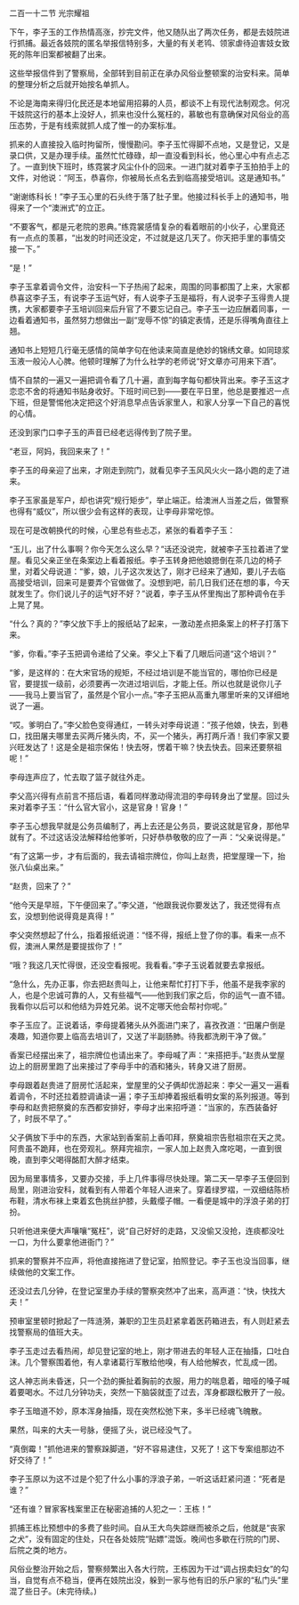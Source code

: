 

二百一十二节 光宗耀祖

下午，李子玉的工作热情高涨，抄完文件，他又随队出了两次任务，都是去妓院进行抓捕。最近各妓院的匿名举报信特别多，大量的有关老鸨、领家虐待迫害妓女致死的陈年旧案都被翻了出来。

这些举报信件到了警察局，全部转到目前正在承办风俗业整顿案的治安科来。简单的整理分析之后就开始按名单抓人。

不论是海南来得归化民还是本地留用招募的人员，都谈不上有现代法制观念。何况干妓院这行的基本上没好人，抓来也没什么冤枉的，慕敏也有意确保对风俗业的高压态势，于是有线索就抓人成了惟一的办案标准。

抓来的人直接投入临时拘留所，慢慢勘问。李子玉忙得脚不点地，又是登记，又是录口供，又是办理手续。虽然忙忙碌碌，却一直没看到科长，他心里心中有点忐忑了。一直到快下班时，练霓裳才风尘仆仆的回来。一进门就对着李子玉拍拍手上的文件，对他说：“阿玉，恭喜你，你被局长点名去到临高接受培训。这是通知书。”

“谢谢练科长！”李子玉心里的石头终于落了肚子里。他接过科长手上的通知书，啪得来了一个“澳洲式”的立正。

“不要客气，都是元老院的恩典。”练霓裳感情复杂的看着眼前的小伙子，心里竟还有一点点的羡慕，“出发的时间还没定，不过就是这几天了。你天把手里的事情交接一下。”

“是！”

李子玉拿着调令文件，治安科一下子热闹了起来，周围的同事都围了上来，大家都恭喜这李子玉，有说李子玉运气好，有人说李子玉是福将，有人说李子玉得贵人提携，大家都要李子玉培训回来后升官了不要忘记自己。李子玉一边应酬着同事，一边看着通知书，虽然努力想做出一副“宠辱不惊”的镇定表情，还是乐得嘴角直往上翘。

通知书上短短几行毫无感情的简单字句在他读来简直是绝妙的锦绣文章。如同琼浆玉液一般沁人心脾。他顿时理解了为什么社学的老师说“好文章亦可用来下酒”。

情不自禁的一遍又一遍把调令看了几十遍，直到每字每句都快背出来。李子玉这才恋恋不舍的将通知书贴身收好。下班时间已到――要在平日里，他总是要推迟一点下班，但是警惕他决定把这个好消息早点告诉家里人，和家人分享一下自己的喜悦的心情。

还没到家门口李子玉的声音已经老远得传到了院子里。

“老豆，阿妈，我回来来了！”

李子玉的母亲迎了出来，才刚走到院门，就看见李子玉风风火火一路小跑的走了进来。

李子玉家虽是军户，却也讲究“规行矩步”，举止端正。给澳洲人当差之后，做警察也得有“威仪”，所以很少会有这样的表现，让李母非常吃惊。

现在可是改朝换代的时候，心里总有些忐忑，紧张的看着李子玉：

“玉儿，出了什么事啊？你今天怎么这么早？”话还没说完，就被李子玉拉着进了堂屋。看见父亲正坐在条案边上看着报纸。李子玉转身把他娘摁倒在茶几边的椅子里，对着父母说道：“爹，娘，儿子这次发达了，刚才已经来了通知，要儿子去临高接受培训，回来可是要弄个官做做了。没想到吧，前几日我们还在想的事，今天就发生了。你们说儿子的运气好不好？”说着，李子玉从怀里掏出了那种调令在手上晃了晃。

“什么？真的？”李父放下手上的报纸站了起来，一激动差点把条案上的杯子打落下来。

“爹，你看。”李子玉把调令递给了父亲。李父上下看了几眼后问道“这个培训？”

“爹，是这样的：在大宋官场的规矩，不经过培训是不能当官的，哪怕你已经是官，要提拔一级前，必须要再一次进过培训后，才能上任。所以也就是说你儿子――我马上要当官了，虽然是个官小一点。”李子玉把从高重九哪里听来的又详细地说了一遍。

“哎。爹明白了。”李父脸色变得通红，一转头对李母说道：“孩子他娘，快去，到巷口，找田屠夫哪里去买两斤猪头肉，不，买一个猪头，再打两斤酒！我们李家又要兴旺发达了！这是全是祖宗保佑！快去呀，愣着干嘛？快去快去。回来还要祭祖呢！”

李母连声应了，忙去取了篮子就往外走。

李父高兴得有点前言不搭后语，看着同样激动得流泪的李母转身出了堂屋。回过头来对着李子玉：“什么官大官小，这是官身！官身！”

李子玉心想我早就是公务员编制了，再上去还是公务员，要说这就是官身，那他早就有了。不过这话没法解释给他爹听，只好恭恭敬敬的应了一声：“父亲说得是。”

“有了这第一步，才有后面的，我去请祖宗牌位，你叫上赵贵，把堂屋理一下，抬张八仙桌出来。”

“赵贵，回来了？”

“他今天是早班，下午便回来了。”李父道，“他跟我说你要发达了，我还觉得有点玄，没想到他说得竟是真得！”

李父突然想起了什么，指着报纸说道：“怪不得，报纸上登了你的事。看来一点不假，澳洲人果然是要提拔你了！”

“哦？我这几天忙得很，还没空看报呢。我看看。”李子玉说着就要去拿报纸。

“急什么，先办正事，你去把赵贵叫上，让他来帮忙打打下手，他虽不是我李家的人，也是个忠诚可靠的人，又有些福气――他到我们家之后，你的运气一直不错。我看你以后可以和他结为异姓兄弟。说不定哪天他会帮衬你呢。”

李子玉应了。正说着话，李母提着猪头从外面进门来了，喜孜孜道：“田屠户倒是凑趣，知道你要上临高去培训了，又送了半副肠肺。待我都洗刷干净了做。”

香案已经摆出来了，祖宗牌位也请出来了。李母喊了声：“来搭把手。”赵贵从堂屋边上的厨房里跑了出来接过了李母手中的酒和猪头，转身又进了厨房。

李母跟着赵贵进了厨房忙活起来，堂屋里的父子俩却优游起来：李父一遍又一遍看着调令，不时还拉着腔调诵读一遍；李子玉却捧着报纸看明女案的系列报道。等到李母和赵贵把祭奠的东西都安排好，李母才出来招呼道：“当家的，东西装备好了，时辰不早了。”

父子俩放下手中的东西，大家站到香案前上香叩拜，祭奠祖宗告慰祖宗在天之灵。阿贵虽不跪拜，也在旁观礼。祭拜完祖宗，一家人加上赵贵入席吃喝，一直到很晚，直到李父喝得酩酊大醉才结束。

因为局里事情多，又要办交接，手上几件事得尽快处理。第二天一早李子玉便回到局里，刚进治安科，就看到有人带着个年轻人进来了。穿着绿罗褶，一双细结陈桥布鞋，清水布袜上束着玄色挑丝护膝，头戴缨子帽。一看便是城中的浮浪子弟的打扮。

只听他进来便大声嚷嚷“冤枉”，说“自己好好的走路，又没偷又没抢，连痰都没吐一口，为什么要拿他进衙门？”

抓来的警察并不应声，将他直接拖进了登记室，拍照登记。李子玉也没当回事，继续做他的文案工作。

还没过去几分钟，在登记室里办手续的警察突然冲了出来，高声道：“快，快找大夫！”

预审室里顿时掀起了一阵涟漪，兼职的卫生员赶紧拿着医药箱进去，有人则赶紧去找警察局的值班大夫。

李子玉走过去看热闹，却见登记室的地上，刚才带进去的年轻人正在抽搐，口吐白沫。几个警察围着他，有人拿诸葛行军散给他嗅，有人给他解衣，忙乱成一团。

这人神志尚未昏迷，只一个劲的撕扯着胸前的衣服，用力的喘息着，暗哑的嗓子喊着要喝水。不过几分钟功夫，突然一下脑袋就歪了过去，浑身都跟松散开了一般。

李子玉暗道不妙，原本浑身抽搐，现在突然松弛下来，多半已经魂飞魄散。

果然，叫来的大夫一号脉，便摇了头，说已经没气了。

“真倒霉！”抓他进来的警察跺脚道，“好不容易逮住，又死了！这下专案组那边不好交待了！”

李子玉原以为这不过是个犯了什么小事的浮浪子弟，一听这话赶紧问道：“死者是谁？”

“还有谁？冒家客栈案里正在秘密追捕的人犯之一：王栋！”

抓捕王栋比预想中的多费了些时间。自从王大鸟失踪继而被杀之后，他就是“丧家之犬”，没有固定的住处，只在各处妓院“贴嫖”混饭。晚间也多歇在行院的门房、后院之类的地方。

风俗业整治开始之后，警察频繁出入各大行院，王栋因为干过“调占拐卖妇女”的勾当，自觉有点不稳当，便再在妓院出没，躲到一家与他有旧的乐户家的“私门头”里混了些日子。(未完待续。)

